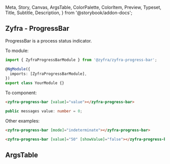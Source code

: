   Meta,
  Story,
  Canvas,
  ArgsTable,
  ColorPalette,
  ColorItem,
  Preview,
  Typeset,
  Title,
  Subtitle,
  Description,
} from '@storybook/addon-docs';

## Zyfra - ProgressBar

<Subtitle>ProgressBar is a process status indicator.</Subtitle>

To module:

```typescript
import { ZyfraProgressBarModule } from '@zyfra/zyfra-progress-bar';

@NgModule({
  imports: [ZyfraProgressBarModule],
})
export class YourModule {}
```

To component:

```html
<zyfra-progress-bar [value]="value"></zyfra-progress-bar>
```

```typescript
public messages value: number = 0;
```

Other examples:

```html
<zyfra-progress-bar [mode]="indeterminate"></zyfra-progress-bar>
```

```html
<zyfra-progress-bar [value]="50" [showValue]="false"></zyfra-progress-bar>
```

## ArgsTable

<ArgsTable of={ZyfraProgressBarComponent} />
